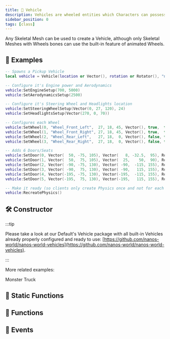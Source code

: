 ```yaml
---
title: 🚙 Vehicle
description: Vehicles are wheeled entities which Characters can possesses and drive.
sidebar_position: 0
tags: [class]
---
```


<HeaderDeclaration type="Class" name="Vehicle" image="/img/docs/vehicle.webp" />


Any Skeletal Mesh can be used to create a Vehicle, although only Skeletal Meshes with Wheels bones can use the built-in feature of animated Wheels.

## 🎒 Examples

```lua title="Server/Index.lua"
-- Spawns a Pickup Vehicle
local vehicle = Vehicle(location or Vector(), rotation or Rotator(), "nanos-world::SK_Pickup", CollisionType.Normal, true, false, true, "nanos-world::A_Vehicle_Engine_10")

-- Configure it's Engine power and Aerodynamics
vehicle:SetEngineSetup(700, 5000)
vehicle:SetAerodynamicsSetup(2500)

-- Configure it's Steering Wheel and Headlights location
vehicle:SetSteeringWheelSetup(Vector(0, 27, 120), 24)
vehicle:SetHeadlightsSetup(Vector(270, 0, 70))

-- Configures each Wheel
vehicle:SetWheel(0, "Wheel_Front_Left",  27, 18, 45, Vector(), true,  true, false, false, false, 1500, 3000, 1000, 1, 3, 20, 20, 250, 50, 10, 10, 0, 0.5, 0.5)
vehicle:SetWheel(1, "Wheel_Front_Right", 27, 18, 45, Vector(), true,  true, false, false, false, 1500, 3000, 1000, 1, 3, 20, 20, 250, 50, 10, 10, 0, 0.5, 0.5)
vehicle:SetWheel(2, "Wheel_Rear_Left",   27, 18,  0, Vector(), false, true,  true, false, false, 1500, 3000, 1000, 1, 4, 20, 20, 250, 50, 10, 10, 0, 0.5, 0.5)
vehicle:SetWheel(3, "Wheel_Rear_Right",  27, 18,  0, Vector(), false, true,  true, false, false, 1500, 3000, 1000, 1, 4, 20, 20, 250, 50, 10, 10, 0, 0.5, 0.5)

-- Adds 6 Doors/Seats
vehicle:SetDoor(0, Vector(  50, -75, 105), Vector(   8, -32.5,  95), Rotator(0,  0,  10), 70, -150)
vehicle:SetDoor(1, Vector(  50,  75, 105), Vector(  25,    50,  90), Rotator(0,  0,   0), 70,  150)
vehicle:SetDoor(2, Vector( -90, -75, 130), Vector( -90,  -115, 155), Rotator(0,  90, 20), 60, -150)
vehicle:SetDoor(3, Vector( -90,  75, 130), Vector( -90,   115, 155), Rotator(0, -90, 20), 60,  150)
vehicle:SetDoor(4, Vector(-195, -75, 130), Vector(-195,  -115, 155), Rotator(0,  90, 20), 60, -150)
vehicle:SetDoor(5, Vector(-195,  75, 130), Vector(-195,   115, 155), Rotator(0, -90, 20), 60,  150)

-- Make it ready (so clients only create Physics once and not for each function call above)
vehicle:RecreatePhysics()
```


## 🛠 Constructor

<ConstructorDeclaration type="Class" name="Vehicle" />

:::tip

Please take a look at our Default's Vehicle package with all built-in Vehicles already properly configured and ready to use: [https://github.com/nanos-world/nanos-world-vehicles](https://github.com/nanos-world/nanos-world-vehicles).

:::

More related examples:

<ReferenceLink href="getting-started/tutorials-and-examples/monster-truck">Monster Truck</ReferenceLink>


## 🗿 Static Functions

<StaticFunctionsDeclaration type="Class" name="Vehicle" />


## 🦠 Functions

<FunctionsDeclaration type="Class" name="Vehicle" />


## 🚀 Events

<EventsDeclaration type="Class" name="Vehicle" />
